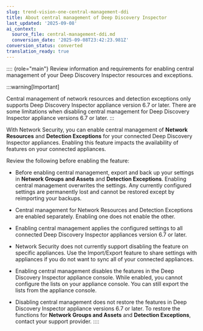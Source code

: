 ```yaml
---
slug: trend-vision-one-central-management-ddi
title: About central management of Deep Discovery Inspector
last_updated: '2025-09-08'
ai_context:
  source_file: central-management-ddi.md
  conversion_date: '2025-09-08T23:42:23.981Z'
conversion_status: converted
translation_ready: true
---
```


:::: {role="main"}
Review information and requirements for enabling central management of your Deep Discovery Inspector resources and exceptions.

:::warning[Important]

Central management of network resources and detection exceptions only supports Deep Discovery Inspector appliance version 6.7 or later. There are some limitations when disabling central management for Deep Discovery Inspector appliance versions 6.7 or later.
:::

With Network Security, you can enable central management of **Network Resources** and **Detection Exceptions** for your connected Deep Discovery Inspector appliances. Enabling this feature impacts the availability of features on your connected appliances.

Review the following before enabling the feature:

- Before enabling central management, export and back up your settings in **Network Groups and Assets** and **Detection Exceptions**. Enabling central management overwrites the settings. Any currently configured settings are permanently lost and cannot be restored except by reimporting your backups.

- Central management for Network Resources and Detection Exceptions are enabled separately. Enabling one does not enable the other.

- Enabling central management applies the configured settings to all connected Deep Discovery Inspector appliances version 6.7 or later.

- Network Security does not currently support disabling the feature on specific appliances. Use the Import/Export feature to share settings with appliances if you do not want to sync all of your connected appliances.

- Enabling central management disables the features in the Deep Discovery Inspector appliance console. While enabled, you cannot configure the lists on your appliance console. You can still export the lists from the appliance console.

- Disabling central management does not restore the features in Deep Discovery Inspector appliance versions 6.7 or later. To restore the functions for **Network Groups and Assets** and **Detection Exceptions**, contact your support provider.
::::
